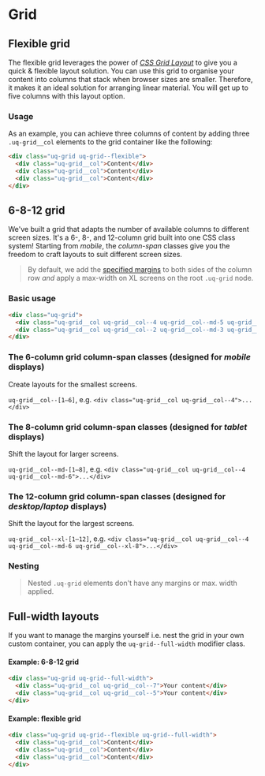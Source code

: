 
# Grid

## Flexible grid

The flexible grid leverages the power of [*CSS Grid Layout*](https://developer.mozilla.org/en-US/docs/Web/CSS/CSS_Grid_Layout)
to give you a quick & flexible layout solution. You can use this grid to
organise your content into columns that stack when browser sizes are smaller.
Therefore, it makes it an ideal solution for arranging linear material. You will
get up to five columns with this layout option.

<Story height={220} id="layout-grid--flexible-1" />

### Usage

As an example, you can achieve three columns of content by adding three
`.uq-grid__col` elements to the grid container like the following:

```html
<div class="uq-grid uq-grid--flexible">
  <div class="uq-grid__col">Content</div>
  <div class="uq-grid__col">Content</div>
  <div class="uq-grid__col">Content</div>
</div>
```

<Story height={85} id="layout-grid--flexible-2" />

## 6-8-12 grid

We've built a grid that adapts the number of available columns to different
screen sizes. It's a 6-, 8-, and 12-column grid built into one CSS class system!
Starting from _mobile_, the _column-span_ classes give you the freedom to craft
layouts to suit different screen sizes.

> By default, we add the [specified margins](?path=/docs/layout-layout--base-layout-grid-visualised#specifications-per-breakpoint)
> to both sides of the column row *and* apply a max-width on XL screens on the
> root `.uq-grid` node.

### Basic usage

```html
<div class="uq-grid">
  <div class="uq-grid__col uq-grid__col--4 uq-grid__col--md-5 uq-grid__col--xl-8">Content</div>
  <div class="uq-grid__col uq-grid__col--2 uq-grid__col--md-3 uq-grid__col--xl-4">Content</div>
</div>
```

<Story height={200} id="layout-grid--twelve-eight-six" />

### The 6-column grid column-span classes (designed for _mobile_ displays)

Create layouts for the smallest screens.

`uq-grid__col--[1—6]`, e.g. `<div class="uq-grid__col uq-grid__col--4">...</div>`

<Story height={250} id="layout-grid--twelve-eight-six-mobile" />

### The 8-column grid column-span classes (designed for _tablet_ displays)

Shift the layout for larger screens.

`uq-grid__col--md-[1—8]`, e.g. `<div class="uq-grid__col uq-grid__col--4 uq-grid__col--md-6">...</div>` 

<Story height={290} id="layout-grid--twelve-eight-six-tablet" />

### The 12-column grid column-span classes (designed for _desktop/laptop_ displays)

Shift the layout for the largest screens.

`uq-grid__col--xl-[1—12]`, e.g. `<div class="uq-grid__col uq-grid__col--4 uq-grid__col--md-6 uq-grid__col--xl-8">...</div>`

<Story height={420} id="layout-grid--twelve-eight-six-desktop" />

### Nesting

> Nested `.uq-grid` elements don't have any margins or max. width applied.

<Story height={125} id="layout-grid--twelve-eight-six-nested" />

## Full-width layouts

If you want to manage the margins yourself i.e. nest the grid in your own custom
container, you can apply the `uq-grid--full-width` modifier class.

#### Example: 6-8-12 grid

```html
<div class="uq-grid uq-grid--full-width">
  <div class="uq-grid__col uq-grid__col--7">Your content</div>
  <div class="uq-grid__col uq-grid__col--5">Your content</div>
</div>
```

<Story height={85} id="layout-grid--twelve-eight-six-full-width" />

#### Example: flexible grid

```html
<div class="uq-grid uq-grid--flexible uq-grid--full-width">
  <div class="uq-grid__col">Content</div>
  <div class="uq-grid__col">Content</div>
  <div class="uq-grid__col">Content</div>
</div>
```

<Story height={85} id="layout-grid--flexible-full-width" />
